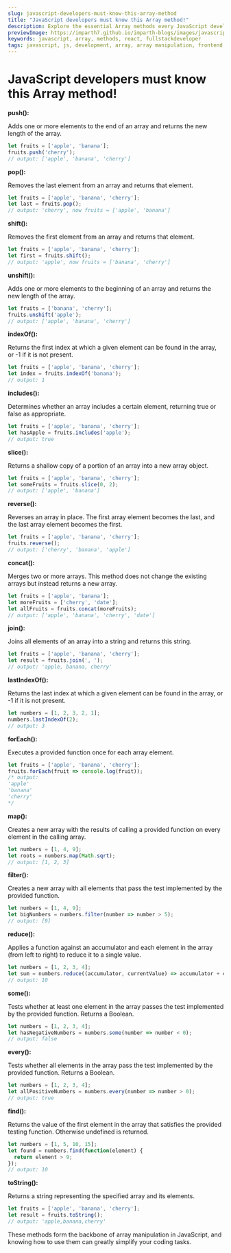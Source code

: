 ---
slug: javascript-developers-must-know-this-array-method
title: "JavaScript developers must know this Array method!"
description: Explore the essential Array methods every JavaScript developer should master for efficient array manipulation. From adding and removing elements to searching and transforming arrays, dive into the fundamental techniques that streamline your coding tasks.
previewImage: https://imparth7.github.io/imparth-blogs/images/javascript-developers-must-know-this-array-method.png
keywords: javascript, array, methods, react, fullstackdeveloper
tags: javascript, js, development, array, array manipulation, frontend, backend, web development, techniques
---

<BannerImage src="https://imparth7.github.io/imparth-blogs/images/javascript-developers-must-know-this-array-method.png" alt="JavaScript developers must know this Array method Banner" title="JavaScript developers must know this Array method!" />

# JavaScript developers must know this Array method!

**push():**

Adds one or more elements to the end of an array and returns the new length of the array.

```js
let fruits = ['apple', 'banana'];
fruits.push('cherry'); 
// output: ['apple', 'banana', 'cherry']
```

**pop():**

Removes the last element from an array and returns that element.

```js
let fruits = ['apple', 'banana', 'cherry'];
let last = fruits.pop(); 
// output: 'cherry', now fruits = ['apple', 'banana']
```

**shift():**

Removes the first element from an array and returns that element.

```js
let fruits = ['apple', 'banana', 'cherry'];
let first = fruits.shift(); 
// output: 'apple', now fruits = ['banana', 'cherry']
```

**unshift():**

Adds one or more elements to the beginning of an array and returns the new length of the array.

```js
let fruits = ['banana', 'cherry'];
fruits.unshift('apple'); 
// output: ['apple', 'banana', 'cherry']
```

**indexOf():**

Returns the first index at which a given element can be found in the array, or -1 if it is not present.

```js
let fruits = ['apple', 'banana', 'cherry'];
let index = fruits.indexOf('banana'); 
// output: 1
```

**includes():**

Determines whether an array includes a certain element, returning true or false as appropriate.

```js
let fruits = ['apple', 'banana', 'cherry'];
let hasApple = fruits.includes('apple'); 
// output: true
```

**slice():**

Returns a shallow copy of a portion of an array into a new array object.

```js
let fruits = ['apple', 'banana', 'cherry'];
let someFruits = fruits.slice(0, 2); 
// output: ['apple', 'banana']
```

**reverse():**

Reverses an array in place. The first array element becomes the last, and the last array element becomes the first.

```js
let fruits = ['apple', 'banana', 'cherry'];
fruits.reverse(); 
// output: ['cherry', 'banana', 'apple']
```

**concat():**

Merges two or more arrays. This method does not change the existing arrays but instead returns a new array.

```js
let fruits = ['apple', 'banana'];
let moreFruits = ['cherry', 'date'];
let allFruits = fruits.concat(moreFruits); 
// output: ['apple', 'banana', 'cherry', 'date']
```

**join():**

Joins all elements of an array into a string and returns this string.

```js
let fruits = ['apple', 'banana', 'cherry'];
let result = fruits.join(', '); 
// output: 'apple, banana, cherry'
```

**lastIndexOf():**

Returns the last index at which a given element can be found in the array, or -1 if it is not present.

```js
let numbers = [1, 2, 3, 2, 1];
numbers.lastIndexOf(2); 
// output: 3
```

**forEach():**

Executes a provided function once for each array element.

```js
let fruits = ['apple', 'banana', 'cherry'];
fruits.forEach(fruit => console.log(fruit));
/* output:
'apple'
'banana'
'cherry'
*/
```

**map():**

Creates a new array with the results of calling a provided function on every element in the calling array.

```js
let numbers = [1, 4, 9];
let roots = numbers.map(Math.sqrt); 
// output: [1, 2, 3]
```

**filter():**

Creates a new array with all elements that pass the test implemented by the provided function.

```js
let numbers = [1, 4, 9];
let bigNumbers = numbers.filter(number => number > 5); 
// output: [9]
```

**reduce():**

Applies a function against an accumulator and each element in the array (from left to right) to reduce it to a single value.

```js
let numbers = [1, 2, 3, 4];
let sum = numbers.reduce((accumulator, currentValue) => accumulator + currentValue, 0); 
// output: 10
```

**some():**

Tests whether at least one element in the array passes the test implemented by the provided function. Returns a Boolean.

```js
let numbers = [1, 2, 3, 4];
let hasNegativeNumbers = numbers.some(number => number < 0); 
// output: false
```

**every():**

Tests whether all elements in the array pass the test implemented by the provided function. Returns a Boolean.

```js
let numbers = [1, 2, 3, 4];
let allPositiveNumbers = numbers.every(number => number > 0); 
// output: true
```

**find():**

Returns the value of the first element in the array that satisfies the provided testing function. Otherwise undefined is returned.

```js
let numbers = [1, 5, 10, 15];
let found = numbers.find(function(element) {
  return element > 9;
}); 
// output: 10
```

**toString():**

Returns a string representing the specified array and its elements.

```js
let fruits = ['apple', 'banana', 'cherry'];
let result = fruits.toString(); 
// output: 'apple,banana,cherry'
```

These methods form the backbone of array manipulation in JavaScript, and knowing how to use them can greatly simplify your coding tasks.
